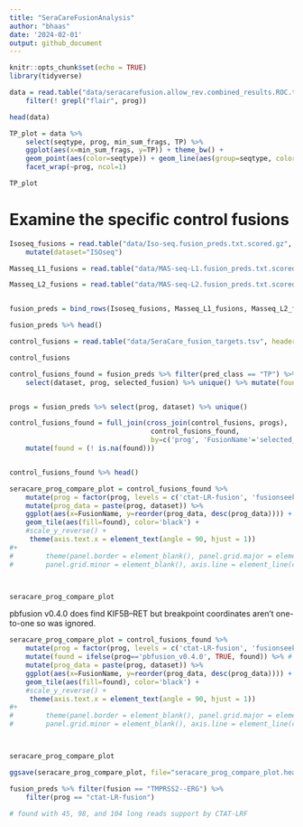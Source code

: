 ```yaml
---
title: "SeraCareFusionAnalysis"
author: "bhaas"
date: '2024-02-01'
output: github_document
---
```


```r
knitr::opts_chunk$set(echo = TRUE)
library(tidyverse)
```

```r

data = read.table("data/seracarefusion.allow_rev.combined_results.ROC.tsv", header=T, sep="\t", stringsAsFactors = F) %>%
    filter(! grepl("flair", prog))

head(data)

```

```r


TP_plot = data %>% 
    select(seqtype, prog, min_sum_frags, TP) %>% 
    ggplot(aes(x=min_sum_frags, y=TP)) + theme_bw() +
    geom_point(aes(color=seqtype)) + geom_line(aes(group=seqtype, color=seqtype)) +
    facet_wrap(~prog, ncol=1)

TP_plot

```



# Examine the specific control fusions

```r
Isoseq_fusions = read.table("data/Iso-seq.fusion_preds.txt.scored.gz", header=T, com='', sep="\t") %>%
    mutate(dataset="ISOseq")

Masseq_L1_fusions = read.table("data/MAS-seq-L1.fusion_preds.txt.scored.gz", header=T, sep="\t", com='') %>% mutate(dataset = "MASseq_L1")

Masseq_L2_fusions = read.table("data/MAS-seq-L2.fusion_preds.txt.scored.gz", header=T, sep="\t", com='') %>% mutate(dataset = "MASseq_L2")


fusion_preds = bind_rows(Isoseq_fusions, Masseq_L1_fusions, Masseq_L2_fusions)

fusion_preds %>% head()

```


```r

control_fusions = read.table("data/SeraCare_fusion_targets.tsv", header=T, sep="\t") %>% select(FusionName)

control_fusions
```


```r

control_fusions_found = fusion_preds %>% filter(pred_class == "TP") %>% 
    select(dataset, prog, selected_fusion) %>% unique() %>% mutate(found=TRUE)


progs = fusion_preds %>% select(prog, dataset) %>% unique()

control_fusions_found = full_join(cross_join(control_fusions, progs),
                                   control_fusions_found,
                                   by=c('prog', 'FusionName'='selected_fusion', 'dataset')) %>%
    mutate(found = (! is.na(found)))


control_fusions_found %>% head()
```


```r

seracare_prog_compare_plot = control_fusions_found %>%
    mutate(prog = factor(prog, levels = c('ctat-LR-fusion', 'fusionseeker', 'LongGF', 'JAFFAL', 'pbfusion'))) %>%
    mutate(prog_data = paste(prog, dataset)) %>%
    ggplot(aes(x=FusionName, y=reorder(prog_data, desc(prog_data)))) +
    geom_tile(aes(fill=found), color='black') + 
    #scale_y_reverse() +
     theme(axis.text.x = element_text(angle = 90, hjust = 1)) 
#+
#        theme(panel.border = element_blank(), panel.grid.major = element_blank(),
#        panel.grid.minor = element_blank(), axis.line = element_line(colour = "black"))



seracare_prog_compare_plot

```

pbfusion v0.4.0 does find KIF5B--RET but breakpoint coordinates aren't one-to-one so was ignored.


```r

seracare_prog_compare_plot = control_fusions_found %>%  
    mutate(prog = factor(prog, levels = c('ctat-LR-fusion', 'fusionseeker', 'LongGF', 'JAFFAL', 'pbfusion'))) %>%
    mutate(found = ifelse(prog=='pbfusion_v0.4.0', TRUE, found)) %>% # see note above
    mutate(prog_data = paste(prog, dataset)) %>%
    ggplot(aes(x=FusionName, y=reorder(prog_data, desc(prog_data)))) +
    geom_tile(aes(fill=found), color='black') + 
    #scale_y_reverse() +
     theme(axis.text.x = element_text(angle = 90, hjust = 1)) 
#+
#        theme(panel.border = element_blank(), panel.grid.major = element_blank(),
#        panel.grid.minor = element_blank(), axis.line = element_line(colour = "black"))



seracare_prog_compare_plot
```



```r

ggsave(seracare_prog_compare_plot, file="seracare_prog_compare_plot.heatmap.svg", width=7, height=4)


```



```r

fusion_preds %>% filter(fusion == "TMPRSS2--ERG") %>%
    filter(prog == "ctat-LR-fusion")

# found with 45, 98, and 104 long reads support by CTAT-LRF
```


